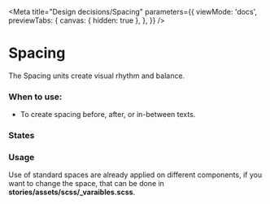 
<Meta
  title="Design decisions/Spacing"
  parameters={{
    viewMode: 'docs',
    previewTabs: {
      canvas: { hidden: true },
    },
  }}
/>

# Spacing

The Spacing units create visual rhythm and balance.

### When to use:

- To create spacing before, after, or in-between texts.

### States

<DesignTokenDocBlock categoryName="Spacing" maxHeight={600} viewType="card" />

### Usage

Use of standard spaces are already applied on different components, if you want to change the space, that can be done in **stories/assets/scss/\_varaibles.scss**.
